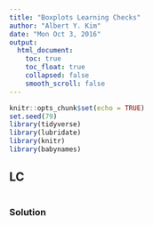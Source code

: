 ```yaml
---
title: "Boxplots Learning Checks"
author: "Albert Y. Kim"
date: "Mon Oct 3, 2016"
output:
  html_document:
    toc: true
    toc_float: true
    collapsed: false
    smooth_scroll: false
---
```


```r
knitr::opts_chunk$set(echo = TRUE)
set.seed(79)
library(tidyverse)
library(lubridate)
library(knitr)
library(babynames)
```



## LC 

```r
```



### Solution

